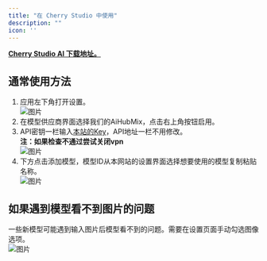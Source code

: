 ```yaml
---
title: "在 Cherry Studio 中使用"
description: ""
icon: ''
---
```


**[Cherry Studio AI 下载地址。](https://easys.run/cherry-studio/)**

## 通常使用方法
1. 应用左下角打开设置。  
![图片](../media/CS1.png)  
2. 在模型供应商界面选择我们的AiHubMix，点击右上角按钮启用。  
3. API密钥一栏输入[本站的Key](https://aihubmix.com/token)，API地址一栏不用修改。  
**注：如果检查不通过尝试关闭vpn**  
![图片](../media/CS2.png) 
4. 下方点击添加模型，模型ID从本网站的设置界面选择想要使用的模型复制粘贴名称。  
![图片](../media/CS3.png) 

## 如果遇到模型看不到图片的问题
一些新模型可能遇到输入图片后模型看不到的问题。需要在设置页面手动勾选图像选项。  
![图片](../media/cs4.png)